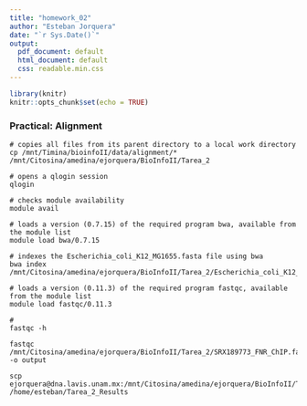```yaml
---
title: "homework_02"
author: "Esteban Jorquera"
date: "`r Sys.Date()`"
output:
  pdf_document: default
  html_document: default
  css: readable.min.css
---
```


```r
library(knitr)
knitr::opts_chunk$set(echo = TRUE)
```

### Practical: Alignment

```code

# copies all files from its parent directory to a local work directory
cp /mnt/Timina/bioinfoII/data/alignment/* /mnt/Citosina/amedina/ejorquera/BioInfoII/Tarea_2

# opens a qlogin session
qlogin

# checks module availability 
module avail

# loads a version (0.7.15) of the required program bwa, available from the module list
module load bwa/0.7.15

# indexes the Escherichia_coli_K12_MG1655.fasta file using bwa
bwa index /mnt/Citosina/amedina/ejorquera/BioInfoII/Tarea_2/Escherichia_coli_K12_MG1655.fasta

# loads a version (0.11.3) of the required program fastqc, available from the module list
module load fastqc/0.11.3

#  
fastqc -h

fastqc /mnt/Citosina/amedina/ejorquera/BioInfoII/Tarea_2/SRX189773_FNR_ChIP.fastq -o output

scp ejorquera@dna.lavis.unam.mx:/mnt/Citosina/amedina/ejorquera/BioInfoII/Tarea_2/output/* /home/esteban/Tarea_2_Results
```
